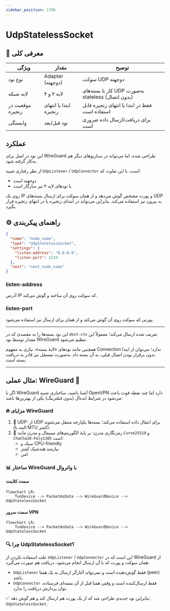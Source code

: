 ```yaml
---
sidebar_position: 1700
---
```


# UdpStatelessSocket

## 📖 معرفی کلی

| ویژگی              | مقدار                        | توضیح                                              |
|--------------------|------------------------------|----------------------------------------------------|
| نوع نود            | Adapter (دوجهته)             | سوکت UDP دوجهته                                   |
| لایه شبکه          | لایه ۳ و ۴                    | کار با بسته‌های UDP به‌صورت stateless (بدون اتصال) |
| موقعیت در زنجیره    | ابتدا یا انتهای زنجیره        | فقط در ابتدا یا انتهای زنجیره قابل استفاده است    |
| وابستگی            | نود قبل/بعد                  | برای دریافت/ارسال داده ضروری است                  |

## عملکرد

این نود در اصل برای WireGuard طراحی شده، اما می‌تواند در سناریوهای دیگر هم به‌کار گرفته شود.

از نظر رفتاری شبیه `UdpListener` / `UdpConnector` است، با این تفاوت که:
- دوجهته است
- با نودهای لایه ۳ نیز سازگار است

روی یک IP و پورت مشخص گوش می‌دهد و از همان سوکت برای ارسال بسته‌های UDP به بیرون نیز استفاده می‌کند. بنابراین می‌تواند در ابتدای زنجیره یا در انتهای زنجیره قرار بگیرد.

## ⚙️ راهنمای پیکربندی

```json
{
  "name": "node_name",
  "type": "UdpStatelessSocket",
  "settings": {
    "listen-address": "0.0.0.0",
    "listen-port": 1234
  },
  "next": "next_node_name"
}
```

### listen-address

آدرس IP که سوکت روی آن ساخته و گوش می‌کند.

### listen-port

پورتی که سوکت روی آن گوش می‌کند و از همان برای ارسال نیز استفاده می‌شود.

---

این نود بسته‌ها را به مقصدی که در `dest-ctx` تعریف شده ارسال می‌کند؛ معمولاً این مقدار توسط نود WireGuard تنظیم می‌شود.

همچنین مانند نودهای «لایهٔ بسته»، نیازی به مفهوم Connection ندارد؛ می‌توان از ابتدا بدون برقرار بودن اتصال قبلی، به آن بسته داد. به‌صورت مستقل نیز قادر به دریافت بسته است.

---

## مثال عملی: WireGuard 🚀

اگر با WireGuard آشنا باشید، ساختاری شبیه OpenVPN دارد اما چند نقطه قوت باعث می‌شود در شرایط ایده‌آل (بدون فیلترینگ) یکی از بهترین‌ها باشد:

### 🔥 مزایای WireGuard
1. 📡 UDP: از UDP برای انتقال داده استفاده می‌کند؛ بسته‌ها یکپارچه منتقل می‌شوند (البته با MTU کمتر).
2. 🔐 رمزنگاری مدرن: بر پایهٔ الگوریتم‌های مینیمال و مدرن مانند `Curve25519` و `ChaCha20-Poly1305` است:
   - سبک و CPU-friendly
   - نیازمند هندشیک کمتر
   - امن

### 📊 ساختار WireGuard با واتروال

#### سمت کلاینت

```mermaid
flowchart LR;
    TunDevice --> PacketAsData --> WireGuardDevice --> UdpStatelessSocket
```

#### سمت سرور VPN

```mermaid
flowchart LR;
    TunDevice --> PacketAsData --> WireGuardDevice --> UdpStatelessSocket
```
### 🔍 چرا UdpStatelessSocket؟

علت استفاده نکردن از `UdpListener` / `UdpConnector` این است که در WireGuard از همان سوکت و پورت که با آن ارسال انجام می‌شود، دریافت هم صورت می‌گیرد.

- `UdpListener` فقط گوش‌دهنده است و نمی‌تواند آغازگر ارسال به یک همتا (peer) باشد.
- `UdpConnector` فقط ارسال‌کننده است و وقتی همتا قبل از آن بسته‌ای فرستاده، توان پردازش دریافت را ندارد.

✅ بنابراین نود جدیدی طراحی شد که از یک پورت هم ارسال کند و هم گوش دهد: `UdpStatelessSocket`.

